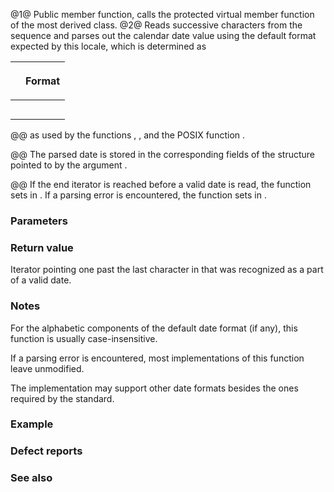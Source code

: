 {{cpp/locale/time_get/title|get_date|do_get_date}}
{{cpp/locale/time_get/navbar}}
{{dcl begin}}
{{dcl header|locale}}
{{dcl|num=1|1=
public:
iter_type get_date( iter_type beg, iter_type end, std::ios_base&amp; str,
                    std::ios_base::iostate&amp; err, std::tm* t ) const;
}}
{{dcl|num=2|1=
protected:
virtual iter_type do_get_date( iter_type beg, iter_type end, std::ios_base&amp; str,
                               std::ios_base::iostate&amp; err, std::tm* t ) const;
}}
{{dcl end}}

@1@ Public member function, calls the protected virtual member function {{tt|do_get_date}} of the most derived class.
@2@ Reads successive characters from the sequence {{range|beg|end}} and parses out the calendar date value using the default format expected by this locale, which is determined as
{|class="wikitable"
|-style="text-align:center;"
!{{lc|date_order()}}
!Format
|-
|{{tt|no_order}}
|{{c|"%m/%d/%y"}}
|-
|{{tt|dmy}}
|{{c|"%d/%m/%y"}}
|-
|{{tt|mdy}}
|{{c|"%m/%d/%y"}}
|-
|{{tt|ymd}}
|{{c|"%y/%m/%d"}}
|-
|{{tt|ydm}}
|{{c|"%y/%d/%m"}}
|}

@@ as used by the functions {{lc|std::get_time()}}, {{lc|get()}}, and the POSIX function {{tt|strptime()}}.

@@ The parsed date is stored in the corresponding fields of the {{lc|std::tm}} structure pointed to by the argument {{c|t}}.

@@ If the end iterator is reached before a valid date is read, the function sets {{lc|std::ios_base::eofbit}} in {{c|err}}. If a parsing error is encountered, the function sets {{lc|std::ios_base::failbit}} in {{c|err}}.

===Parameters===
{{par begin}}
{{par|beg|iterator designating the start of the sequence to parse}}
{{par|end|one past the end iterator for the sequence to parse}}
{{par|str|a stream object that this function uses to obtain locale facets when needed, e.g. {{lc|std::ctype}} to skip whitespace or {{lc|std::collate}} to compare strings}}
{{par|err| stream error flags object that is modified by this function to indicate errors}}
{{par|t|pointer to the {{lc|std::tm}} object that will hold the result of this function call}}
{{par end}}

===Return value===
Iterator pointing one past the last character in {{range|beg|end}} that was recognized as a part of a valid date.

===Notes===
For the alphabetic components of the default date format (if any), this function is usually case-insensitive.

If a parsing error is encountered, most implementations of this function leave {{c|*t}} unmodified.

The implementation may support other date formats besides the ones required by the standard.

===Example===
{{example
|code=
#include &lt;ctime&gt;
#include &lt;iostream&gt;
#include &lt;iterator&gt;
#include &lt;locale&gt;
#include &lt;sstream&gt;

void try_get_date(const std::string&amp; s)
{
    std::cout &lt;&lt; "Parsing the date out of '" &lt;&lt; s
              &lt;&lt; "' in the locale " &lt;&lt; std::locale().name() &lt;&lt; '\n';
    std::istringstream str(s);
    std::ios_base::iostate err = std::ios_base::goodbit;

    std::tm t;
    const std::time_get&lt;char&gt;&amp; facet = std::use_facet&lt;std::time_get&lt;char&gt;&gt;(str.getloc());
    std::istreambuf_iterator&lt;char&gt; ret = facet.get_date({str}, {}, str, err, &amp;t);
    str.setstate(err);
    
    if (str)
    {
        std::cout &lt;&lt; "Day: " &lt;&lt; t.tm_mday &lt;&lt; ' '
                  &lt;&lt; "Month: " &lt;&lt; t.tm_mon + 1 &lt;&lt; ' '
                  &lt;&lt; "Year: " &lt;&lt; t.tm_year + 1900 &lt;&lt; '\n';
    }
    else
    {
        std::cout &lt;&lt; "Parse failed. Unparsed string: ";
        std::copy(ret, {}, std::ostreambuf_iterator&lt;char&gt;(std::cout));
        std::cout &lt;&lt; '\n';
    }
}
int main()
{
    std::locale::global(std::locale("en_US.utf8"));
    try_get_date("02/01/2013");
    try_get_date("02-01-2013");
    
    std::locale::global(std::locale("ja_JP.utf8"));
    try_get_date("2013年02月01日");
}
|output=
Parsing the date out of '02/01/2013' in the locale en_US.utf8
Day: 1 Month: 2 Year: 2013
Parsing the date out of '02-01-2013' in the locale en_US.utf8
Parse failed. Unparsed string: -01-2013
Parsing the date out of '2013年02月01日' in the locale ja_JP.utf8
Day: 1 Month: 2 Year: 2013
}}

===Defect reports===
{{dr list begin}}
{{dr list item|wg=lwg|dr=248|std=C++98|before={{tt|eofbit}} was not set upon reaching the end iterator|after=sets {{tt|eofbit}} if a valid date has not been read}}
{{dr list item|wg=lwg|dr=461|std=C++98|before={{tt|do_get_date}} needed to parse localized date representation|after=parses with the format determined by {{lc|date_order()}}}}
{{dr list end}}

===See also===
{{dsc begin}}
{{dsc inc|cpp/io/manip/dsc get_time}}
{{dsc end}}

{{langlinks|ja|zh}}